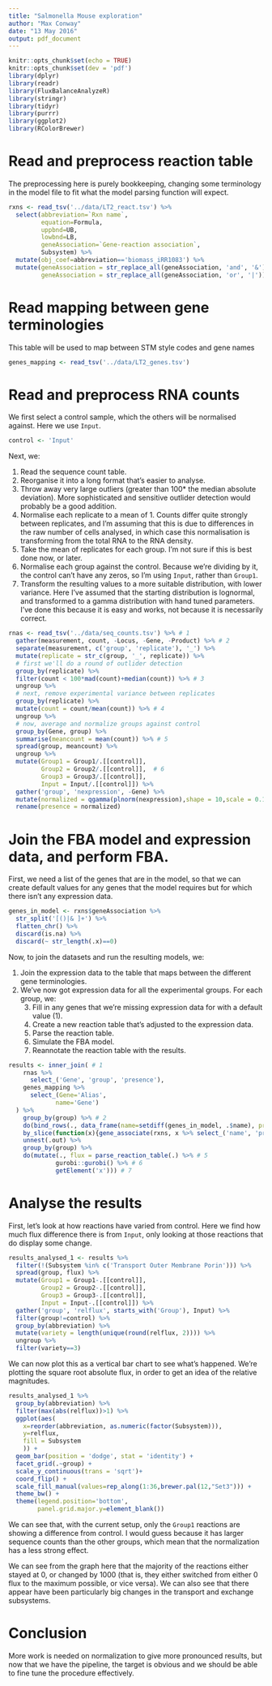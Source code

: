 ```yaml
---
title: "Salmonella Mouse exploration"
author: "Max Conway"
date: "13 May 2016"
output: pdf_document
---
```


```r
knitr::opts_chunk$set(echo = TRUE)
knitr::opts_chunk$set(dev = 'pdf')
library(dplyr)
library(readr)
library(FluxBalanceAnalyzeR)
library(stringr)
library(tidyr)
library(purrr)
library(ggplot2)
library(RColorBrewer)
```
# Read and preprocess reaction table
The preprocessing here is purely bookkeeping, changing some terminology in the model file to fit what the model parsing function will expect.
```r
rxns <- read_tsv('../data/LT2_react.tsv') %>%
  select(abbreviation=`Rxn name`,
         equation=Formula,
         uppbnd=UB,
         lowbnd=LB,
         geneAssociation=`Gene-reaction association`,
         Subsystem) %>%
  mutate(obj_coef=abbreviation=='biomass_iRR1083') %>%
  mutate(geneAssociation = str_replace_all(geneAssociation, 'and', '&'),
         geneAssociation = str_replace_all(geneAssociation, 'or', '|'))
```

# Read mapping between gene terminologies
This table will be used to map between STM style codes and gene names
```r
genes_mapping <- read_tsv('../data/LT2_genes.tsv')
```

# Read and preprocess RNA counts
We first select a control sample, which the others will be normalised against. Here we use `Input`.
```r
control <- 'Input'
```
Next, we:

1. Read the sequence count table.
2. Reorganise it into a long format that's easier to analyse.
3. Throw away very large outliers (greater than 100* the median absolute deviation). More sophisticated and sensitive outlider detection would probably be a good addition.
4. Normalise each replicate to a mean of 1. Counts differ quite strongly between replicates, and I'm assuming that this is due to differences in the raw number of cells analysed, in which case this normalisation is transforming from the total RNA to the RNA density.
5. Take the mean of replicates for each group. I'm not sure if this is best done now, or later.
6. Normalise each group against the control. Because we're dividing by it, the control can't have any zeros, so I'm using `Input`, rather than `Group1`.
7. Transform the resulting values to a more suitable distribution, with lower variance. Here I've assumed that the starting distribution is lognormal, and transformed to a gamma distribution with hand tuned parameters. I've done this because it is easy and works, not because it is necessarily correct.

```r
rnas <- read_tsv('../data/seq_counts.tsv') %>% # 1
  gather(measurement, count, -Locus, -Gene, -Product) %>% # 2
  separate(measurement, c('group', 'replicate'), '_') %>%
  mutate(replicate = str_c(group, '_', replicate)) %>%
  # first we'll do a round of outlider detection
  group_by(replicate) %>%
  filter(count < 100*mad(count)+median(count)) %>% # 3
  ungroup %>%
  # next, remove experimental variance between replicates
  group_by(replicate) %>%
  mutate(count = count/mean(count)) %>% # 4
  ungroup %>%
  # now, average and normalize groups against control
  group_by(Gene, group) %>%
  summarise(meancount = mean(count)) %>% # 5
  spread(group, meancount) %>%
  ungroup %>%
  mutate(Group1 = Group1/.[[control]],
         Group2 = Group2/.[[control]],  # 6
         Group3 = Group3/.[[control]],
         Input = Input/.[[control]]) %>%
  gather('group', 'nexpression', -Gene) %>%
  mutate(normalized = qgamma(plnorm(nexpression),shape = 10,scale = 0.1)) %>% # 7
  rename(presence = normalized)
```

# Join the FBA model and expression data, and perform FBA.
First, we need a list of the genes that are in the model, so that we can create default values for any genes that the model requires but for which there isn't any expression data.
```r
genes_in_model <- rxns$geneAssociation %>%
  str_split('[()|& ]+') %>%
  flatten_chr() %>%
  discard(is.na) %>%
  discard(~ str_length(.x)==0)
```
Now, to join the datasets and run the resulting models, we:

1. Join the expression data to the table that maps between the different gene terminologies.
2. We've now got expression data for all the experimental groups. For each group, we:
    3. Fill in any genes that we're missing expression data for with a default value (1).
    4. Create a new reaction table that's adjusted to the expression data.
    5. Parse the reaction table.
    6. Simulate the FBA model.
    7. Reannotate the reaction table with the results.

```r
results <- inner_join( # 1
    rnas %>%
      select_('Gene', 'group', 'presence'),
    genes_mapping %>%
      select_(Gene='Alias',
             name='Gene')
  ) %>%
    group_by(group) %>% # 2
    do(bind_rows(., data_frame(name=setdiff(genes_in_model, .$name), presence=1, group=.$group[1]))) %>% # 3
    by_slice(function(x){gene_associate(rxns, x %>% select_('name', 'presence'), expression_flux_function = I)}) %>% # 4
    unnest(.out) %>%
    group_by(group) %>%
    do(mutate(., flux = parse_reaction_table(.) %>% # 5
             gurobi::gurobi() %>% # 6
             getElement('x'))) # 7
```

# Analyse the results
First, let's look at how reactions have varied from control. Here we find how much flux difference there is from `Input`, only looking at those reactions that do display some change.
```r
results_analysed_1 <- results %>%
  filter(!(Subsystem %in% c('Transport Outer Membrane Porin'))) %>%
  spread(group, flux) %>%
  mutate(Group1 = Group1-.[[control]],
         Group2 = Group2-.[[control]],
         Group3 = Group3-.[[control]],
         Input = Input-.[[control]]) %>%
  gather('group', 'relflux', starts_with('Group'), Input) %>%
  filter(group!=control) %>%
  group_by(abbreviation) %>%
  mutate(variety = length(unique(round(relflux, 2)))) %>%
  ungroup %>%
  filter(variety==3)
```

We can now plot this as a vertical bar chart to see what's happened. We're plotting the square root absolute flux, in order to get an idea of the relative magnitudes.
```r
results_analysed_1 %>%  
  group_by(abbreviation) %>%
  filter(max(abs(relflux))>1) %>%
  ggplot(aes(
    x=reorder(abbreviation, as.numeric(factor(Subsystem))), 
    y=relflux, 
    fill = Subsystem
    )) + 
  geom_bar(position = 'dodge', stat = 'identity') + 
  facet_grid(.~group) +
  scale_y_continuous(trans = 'sqrt')+
  coord_flip() +
  scale_fill_manual(values=rep_along(1:36,brewer.pal(12,"Set3"))) +
  theme_bw() +
  theme(legend.position='bottom',
        panel.grid.major.y=element_blank())
```

We can see that, with the current setup, only the `Group1` reactions are showing a difference from control. I would guess because it has larger sequence counts than the other groups, which mean that the normalization has a less strong effect.

We can see from the graph here that the majority of the reactions either stayed at 0, or changed by 1000 (that is, they either switched from either 0 flux to the maximum possible, or vice versa).
We can also see that there appear have been particularly big changes in the transport and exchange subsystems.

# Conclusion
More work is needed on normalization to give more pronounced results, but now that we have the pipeline, the target is obvious and we should be able to fine tune the procedure effectively.




